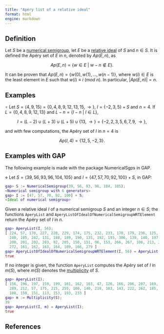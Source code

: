 ```yaml
---
title: "Apéry list of a relative ideal"
format: html
engine: markdown
---
```


<!-- -->

## Definition

Let $S$ be a [numerical semigroup](../Basic-concepts/Numerical-semigroup.qmd), let $E$ be a [relative ideal](Relative-ideal.qmd) of $S$ and $n \in S$. It is defined the Apéry set of $E$ in $n$, denoted by $Ap(E, n)$, as

$$
Ap(E, n) = \{w \in E ~ | ~ w - n \not \in E\}.
$$

It can be proven that $Ap(E, n) = \{w(0), w(1), \ldots, w(n-1)\}$, where $w(i) \in E$ is the least element in $E$ such that $w(i) \equiv i ~ (mod ~ n)$. In particular, $|Ap(E, n)| = n$.

## Examples

$\circ$ Let $S = \langle 4, 9, 15 \rangle = \{0, 4, 8, 9, 12, 13, 15, \rightarrow \}$, $I = \{-2, 3, 5\} + S$ and $n = 4$. If $L = \{0, 4, 8, 9, 12, 13\}$ and $L - n = \{l - n ~ | ~ l \in L\}$,

$$
I = (L-2) \cup (L+3) \cup (L+5) \cup \{13, \rightarrow\} = \{-2, 2, 3, 5, 6, 7, 9, \rightarrow\},
$$

and with few computations, the Apéry set of $I$ in $n = 4$ is

$$
Ap(I,4) = \{12, 5, -2, 3\}.
$$

## Examples with GAP

The following example is made with the package NumericalSgps in GAP.

$\diamond$ Let $S = \langle 39, 56, 93, 96, 104, 105\rangle$ and $I = \{47, 57, 70, 92, 100\} + S$, in GAP:

``` gap
gap> S := NumericalSemigroup(39, 56, 93, 96, 104, 105);
<Numerical semigroup with 6 generators>
gap> I := [47, 57, 70, 92, 100] + S;
<Ideal of numerical semigroup>
```

Given a relative ideal $I$ of a numerical semigroup $S$ and an integer $n \in S$; the functions `AperyList` and `AperyListOfIdealOfNumericalSemigroupWRTElement` return the Apéry set of $I$ in $n$.

``` gap
gap> AperyList(I, 56);
[ 224, 57, 170, 227, 228, 229, 174, 175, 232, 233, 178, 179, 236, 125, 70, 239,
  240, 185, 242, 131, 188, 189, 190, 135, 192, 193, 306, 139, 140, 197, 86, 143,
  200, 201, 202, 203, 92, 205, 150, 151, 96, 153, 266, 267, 100, 213, 214, 47,
  272, 161, 162, 163, 164, 109, 166, 279 ]
gap> AperyListOfIdealOfNumericalSemigroupWRTElement(I, 56) = AperyList(I, 56);
true
```

If no integer is given, the function `AperyList` computes the Apéry set of $I$ in $m(S)$, where $m(S)$ denotes the [multiplicity](../Basic-concepts/Multiplicity.qmd) of $S$.

``` gap
gap> AperyList(I);
[ 156, 196, 197, 159, 199, 161, 162, 163, 47, 126, 166, 206, 207, 169, 92, 249,
  289, 212, 57, 175, 215, 255, 100, 140, 219, 103, 143, 222, 262, 185, 225, 70,
  188, 150, 151, 113, 153, 193, 233 ]
gap> m := Multiplicity(S);
39
gap> AperyList(I, m) = AperyList(I);
true
```

## References
